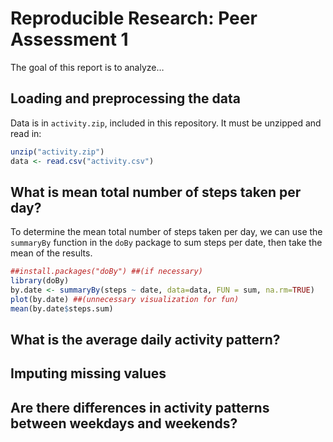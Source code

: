 # Reproducible Research: Peer Assessment 1
The goal of this report is to analyze...

## Loading and preprocessing the data
Data is in ```activity.zip```, included in this repository. It must be unzipped and read in:

```r
unzip("activity.zip")
data <- read.csv("activity.csv")
```

## What is mean total number of steps taken per day?
To determine the mean total number of steps taken per day, we can use the ```summaryBy``` function in the ```doBy``` package to sum steps per date, then take the mean of the results.

```r
##install.packages("doBy") ##(if necessary)
library(doBy)
by.date <- summaryBy(steps ~ date, data=data, FUN = sum, na.rm=TRUE)
plot(by.date) ##(unnecessary visualization for fun)
mean(by.date$steps.sum)
```

## What is the average daily activity pattern?



## Imputing missing values



## Are there differences in activity patterns between weekdays and weekends?
